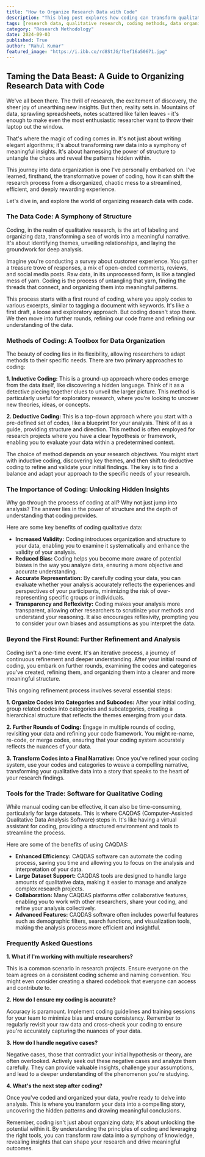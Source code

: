 ```yaml
---
title: "How to Organize Research Data with Code"
description: "This blog post explores how coding can transform qualitative research data into a structured and meaningful narrative. It delves into inductive and deductive coding methods, discusses the benefits of coding, and provides insights into using CAQDAS software for efficient data analysis."
tags: [research data, qualitative research, coding methods, data organization, data analysis, CAQDAS, inductive coding, deductive coding, research methodology, data management, research tools]
category: "Research Methodology"
date: 2024-09-03
published: True
author: "Rahul Kumar"
featured_image: "https://i.ibb.co/rd8StJG/fbef16a50671.jpg"
---
```


## Taming the Data Beast: A Guide to Organizing Research Data with Code

We've all been there. The thrill of research, the excitement of discovery, the sheer joy of unearthing new insights. But then, reality sets in. Mountains of data, sprawling spreadsheets, notes scattered like fallen leaves - it's enough to make even the most enthusiastic researcher want to throw their laptop out the window.

That's where the magic of coding comes in.  It's not just about writing elegant algorithms; it's about transforming raw data into a symphony of meaningful insights. It's about harnessing the power of structure to untangle the chaos and reveal the patterns hidden within.  

This journey into data organization is one I've personally embarked on. I've learned, firsthand, the transformative power of coding, how it can shift the research process from a disorganized, chaotic mess to a streamlined, efficient, and deeply rewarding experience. 

Let's dive in, and explore the world of organizing research data with code.

### The Data Code: A Symphony of Structure

Coding, in the realm of qualitative research, is the art of labeling and organizing data, transforming a sea of words into a meaningful narrative. It's about identifying themes, unveiling relationships, and laying the groundwork for deep analysis.

Imagine you're conducting a survey about customer experience. You gather a treasure trove of responses, a mix of open-ended comments, reviews, and social media posts. Raw data, in its unprocessed form, is like a tangled mess of yarn. Coding is the process of untangling that yarn, finding the threads that connect, and organizing them into meaningful patterns.

This process starts with a first round of coding, where you apply codes to various excerpts, similar to tagging a document with keywords. It's like a first draft, a loose and exploratory approach.  But coding doesn't stop there. We then move into further rounds, refining our code frame and refining our understanding of the data.

### Methods of Coding:  A Toolbox for Data Organization

The beauty of coding lies in its flexibility, allowing researchers to adapt methods to their specific needs.  There are two primary approaches to coding:

**1. Inductive Coding:**  This is a ground-up approach where codes emerge from the data itself, like discovering a hidden language.  Think of it as a detective piecing together clues to unveil the larger picture. This method is particularly useful for exploratory research, where you're looking to uncover new theories, ideas, or concepts.

**2. Deductive Coding:**  This is a top-down approach where you start with a pre-defined set of codes, like a blueprint for your analysis.  Think of it as a guide, providing structure and direction. This method is often employed for research projects where you have a clear hypothesis or framework, enabling you to evaluate your data within a predetermined context.

The choice of method depends on your research objectives. You might start with inductive coding, discovering key themes, and then shift to deductive coding to refine and validate your initial findings. The key is to find a balance and adapt your approach to the specific needs of your research.

### The Importance of Coding:  Unlocking Hidden Insights

Why go through the process of coding at all?  Why not just jump into analysis?  The answer lies in the power of structure and the depth of understanding that coding provides. 

Here are some key benefits of coding qualitative data:

* **Increased Validity:** Coding introduces organization and structure to your data, enabling you to examine it systematically and enhance the validity of your analysis.
* **Reduced Bias:**  Coding helps you become more aware of potential biases in the way you analyze data, ensuring a more objective and accurate understanding.
* **Accurate Representation:** By carefully coding your data, you can evaluate whether your analysis accurately reflects the experiences and perspectives of your participants, minimizing the risk of over-representing specific groups or individuals.
* **Transparency and Reflexivity:**  Coding makes your analysis more transparent, allowing other researchers to scrutinize your methods and understand your reasoning. It also encourages reflexivity, prompting you to consider your own biases and assumptions as you interpret the data.

### Beyond the First Round:  Further Refinement and Analysis

Coding isn't a one-time event. It's an iterative process, a journey of continuous refinement and deeper understanding.  After your initial round of coding,  you embark on further rounds, examining the codes and categories you've created, refining them, and organizing them into a clearer and more meaningful structure.

This ongoing refinement process involves several essential steps:

**1. Organize Codes into Categories and Subcodes:**  After your initial coding, group related codes into categories and subcategories, creating a hierarchical structure that reflects the themes emerging from your data.

**2.  Further Rounds of Coding:**  Engage in multiple rounds of coding, revisiting your data and refining your code framework. You might re-name, re-code, or merge codes, ensuring that your coding system accurately reflects the nuances of your data.

**3.  Transform Codes into a Final Narrative:**  Once you've refined your coding system, use your codes and categories to weave a compelling narrative, transforming your qualitative data into a story that speaks to the heart of your research findings.

### Tools for the Trade:  Software for Qualitative Coding

While manual coding can be effective, it can also be time-consuming, particularly for large datasets. This is where CAQDAS (Computer-Assisted Qualitative Data Analysis Software) steps in. It's like having a virtual assistant for coding, providing a structured environment and tools to streamline the process.

Here are some of the benefits of using CAQDAS:

* **Enhanced Efficiency:**  CAQDAS software can automate the coding process, saving you time and allowing you to focus on the analysis and interpretation of your data.
* **Large Dataset Support:**  CAQDAS tools are designed to handle large amounts of qualitative data, making it easier to manage and analyze complex research projects.
* **Collaboration:**  Many CAQDAS platforms offer collaborative features, enabling you to work with other researchers, share your coding, and refine your analysis collectively.
* **Advanced Features:**  CAQDAS software often includes powerful features such as demographic filters, search functions, and visualization tools, making the analysis process more efficient and insightful.

###  Frequently Asked Questions

**1. What if I'm working with multiple researchers?** 

This is a common scenario in research projects.  Ensure everyone on the team agrees on a consistent coding scheme and naming convention. You might even consider creating a shared codebook that everyone can access and contribute to.

**2. How do I ensure my coding is accurate?**

Accuracy is paramount. Implement coding guidelines and training sessions for your team to minimize bias and ensure consistency. Remember to regularly revisit your raw data and cross-check your coding to ensure you're accurately capturing the nuances of your data.

**3. How do I handle negative cases?**

Negative cases, those that contradict your initial hypothesis or theory, are often overlooked.  Actively seek out these negative cases and analyze them carefully. They can provide valuable insights, challenge your assumptions, and lead to a deeper understanding of the phenomenon you're studying.

**4.  What's the next step after coding?**

Once you've coded and organized your data, you're ready to delve into analysis.  This is where you transform your data into a compelling story, uncovering the hidden patterns and drawing meaningful conclusions. 

Remember, coding isn't just about organizing data; it's about unlocking the potential within it. By understanding the principles of coding and leveraging the right tools, you can transform raw data into a symphony of knowledge, revealing insights that can shape your research and drive meaningful outcomes. 
